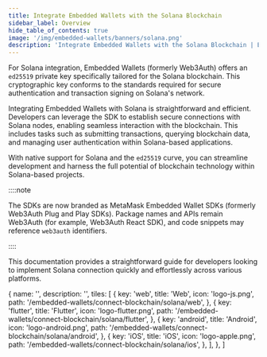 ```yaml
---
title: Integrate Embedded Wallets with the Solana Blockchain
sidebar_label: Overview
hide_table_of_contents: true
image: '/img/embedded-wallets/banners/solana.png'
description: 'Integrate Embedded Wallets with the Solana Blockchain | Embedded Wallets'
---
```



For Solana integration, Embedded Wallets (formerly Web3Auth) offers an `ed25519` private key specifically tailored for the Solana blockchain. This cryptographic key conforms to the standards required for secure authentication and transaction signing on Solana's network.

Integrating Embedded Wallets with Solana is straightforward and efficient. Developers can leverage the SDK to establish secure connections with Solana nodes, enabling seamless interaction with the blockchain. This includes tasks such as submitting transactions, querying blockchain data, and managing user authentication within Solana-based applications.

With native support for Solana and the `ed25519` curve, you can streamline development and harness the full potential of blockchain technology within Solana-based projects.

::::note

The SDKs are now branded as MetaMask Embedded Wallet SDKs (formerly Web3Auth Plug and Play SDKs). Package names and APIs remain Web3Auth (for example, Web3Auth React SDK), and code snippets may reference `web3auth` identifiers.

::::

This documentation provides a straightforward guide for developers looking to implement Solana connection quickly and effortlessly across various platforms.

  {
    name: '',
    description: '',
    tiles: [
      {
        key: 'web',
        title: 'Web',
        icon: 'logo-js.png',
        path: '/embedded-wallets/connect-blockchain/solana/web',
      },
      {
        key: 'flutter',
        title: 'Flutter',
        icon: 'logo-flutter.png',
        path: '/embedded-wallets/connect-blockchain/solana/flutter',
      },
      {
        key: 'android',
        title: 'Android',
        icon: 'logo-android.png',
        path: '/embedded-wallets/connect-blockchain/solana/android',
      },
      {
        key: 'iOS',
        title: 'iOS',
        icon: 'logo-apple.png',
        path: '/embedded-wallets/connect-blockchain/solana/ios',
      },
    ],
  },
]

<Tiles tileGroups={Solana} />
